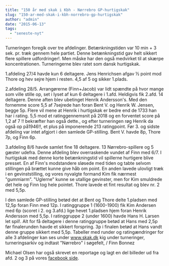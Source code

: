 ```yaml
---
title: "150 år med skak i Kbh - Nørrebro GP-hurtigskak"
slug: "150-ar-med-skak-i-kbh-norrebro-gp-hurtigskak"
author: "admin"
date: "2015-06-13"
tags: 
  - "seneste-nyt"
---
```


Turneringen foregik over tre afdelinger. Betænkningstiden var 10 min + 3 sek. pr. træk gennem hele partiet. Denne betænkningstid gav helt sikkert flere spillere udfordringer!. Men måske har den også medvirket til at skærpe koncentrationen. Turneringerne blev ratet som dansk hurtigskak.

1.afdeling 27/4 havde kun 6 deltagere. Jens Henrichsen afgav ½ point mod Thore og hev sejre hjem i resten. 4,5 af 5 og sikker 1.plads.

2.afdeling 28/5. Arrangørerne (Finn+Jacob) var lidt spændte på hvor mange som ville stille op, set i lyset af kun 6 deltagere i 1.afd. Heldigvis fik 2.afd. 14 deltagere. Denne aften blev ubetinget Henrik Andersson's. Med den fornemme score 5,5 af 7sejrede han foran Bent V. og Henrik W. Jensen, begge 5p. Flere vil mene at Henrik i hurtigskak er bedre end de 1733 han har i rating. 5,5 mod et ratinggennemsnit på 2018 og en forventet score på 1,2 af 7 !! bekræfter han også dette., og efter turneringen røg Henrik da også op på1946!!, et plus på imponerende 213 ratingpoint. Før 3. og sidste afdeling var intet afgjort i den samlede GP-stilling. Bent V. havde 8p, Thore 7p, og Finn 6p.

3.afdeling 8/6 havde samlet fine 18 deltagere. 13 Nørrebro-spillere og 5 gæster udefra. Denne afdeling blev overraskende vundet af Finn med 6/7. I hurtigskak med denne korte betænkningstid vil spillerne hurtigere blive presset. En af Finn's modstandere sløsede med tiden og tabte selvom stillingen på brættet kunne give håb om point. En anden lavede ulovligt træk i en gevinststilling, og vores nyvalgte formand Kim fik nærmest "gummiarm". "Uglerne" kunne se utallige gevinster, men for Kim smuldrede det hele og Finn tog hele pointet. Thore lavede et fint resultat og blev nr. 2 med 5,5p.

I den samlede GP-stilling betød det at Bent og Thore delte 1.pladsen med 12,5p foran Finn med 12p. I ratinggruppe 1 (1600-1900) fik Kim Andersen med 6p (scoret i 2. og 3.afd.) lige hevet 1.pladsen hjem foran Henrik Andersson med 5,5p. I ratinggruppe 2 (under 1600) havde Hans H. Larsen let spil!. Alt for få deltagere i denne ratinggruppe betød at Hans med 2,5p før finalerunden havde et sikkert forspring. 3p i finalen betød at Hans vandt denne gruppe sikkert med 5,5p. Tabeller med runder og ratingændringer for alle 3 afdelinger kan ses under www.skak.dk kig under turneringer, turneringsarkiv og indtast "Nørrebro" i søgefelt, / Finn Bonnez

Michael Olsen har også skrevet en reportage og lagt en del billeder ud fra afd. 2 og 3 på vores [facebook side](https://www.facebook.com/NorrebroSkakklub).

